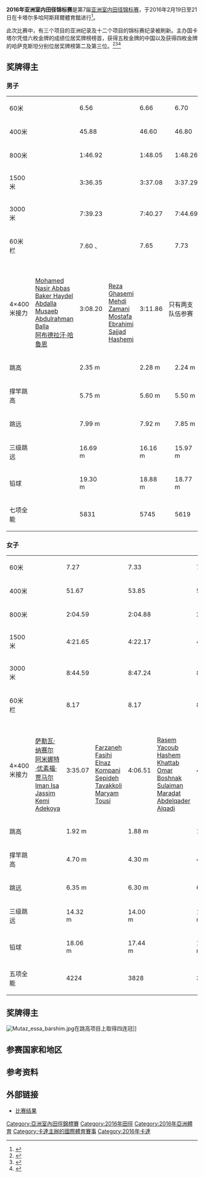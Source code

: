{{NoteTA|G1=Sports}}
{{Infobox Athletics Championships
|Name = 2016年亚洲室内田径锦标赛
|Logo = 
|Size = 
|Colour = #81F781
|Host city = {{QAT}}[[多哈|多哈]]
|Optional caption = 
|Nations participating = 36
|Athletes participating = 267
|Dates = 2月19日至21日
|Stadium = [[阿斯拜爾體育館|阿斯拜爾體育館]]
|Events = 26
|Records set = 12项锦标赛纪录<br>3项亚洲纪录
|Previous = [[2014年亚洲室内田径锦标赛|2014 杭州]]
|Next = [[2018年亚洲室内田径锦标赛|2018 德黑兰]]
}}
'''2016年亚洲室内田径锦标赛'''是第7届[[亚洲室内田径锦标赛|亚洲室内田径锦标赛]]，于2016年2月19日至21日在卡塔尔多哈阿斯拜爾體育館进行<ref>{{cite web|url=https://www.thepeninsulaqatar.com/article/14/01/2016/Qatar-to-host-Asian-Indoor-Athletics-Championship|title=Qatar to host Asian Indoor Athletics Championship|publisher=The Peninsula Qatar|date=2016-01-14|accessdate=2020-09-28|archiveurl=https://archive.today/20200928113559/https://www.thepeninsulaqatar.com/article/14/01/2016/Qatar-to-host-Asian-Indoor-Athletics-Championship|archivedate=2020-09-28}}</ref>。

此次比赛中，有三个项目的亚洲纪录及十二个项目的锦标赛纪录被刷新。主办国卡塔尔凭借六枚金牌的成绩位居奖牌榜榜首，获得五枚金牌的中国以及获得四枚金牌的哈萨克斯坦分别位居奖牌榜第二及第三位。<ref name=IAAF1>{{cite web|url=http://www.iaaf.org/news/report/asian-indoor-championships-al-garni-balla|title=Al-Garni clinches second successive double on final day of Asian Indoor Championships|work=IAAF|date=2016-02-21|accessdate=2016-02-22|archiveurl=https://web.archive.org/web/20160423230603/http://www.iaaf.org/news/report/asian-indoor-championships-al-garni-balla|archivedate=2016-04-23|dead-url=no}}</ref><ref name=IAAF2>{{cite web|url=http://www.iaaf.org/news/report/asian-indoor-championships-al-garni-adekoya|title=Al-Garni and Adekoya in the spotlight on the second day of the Asian Indoor Championships|work=IAAF|date=2016-02-20|accessdate=2016-02-22|archiveurl=https://web.archive.org/web/20160423182545/http://www.iaaf.org/news/report/asian-indoor-championships-al-garni-adekoya|archivedate=2016-04-23|dead-url=no}}</ref><ref name=IAAF3>{{cite web|url=http://www.iaaf.org/news/report/asian-indoor-championships-2016-barshim-ling|title=Records tumble on first day of Asian Indoor Championships|work=IAAF|date=2016-02-19|accessdate=2016-02-22|archiveurl=https://web.archive.org/web/20160424212838/http://www.iaaf.org/news/report/asian-indoor-championships-2016-barshim-ling|archivedate=2016-04-24|dead-url=no}}</ref>

==奖牌得主==
===男子===
{| {{MedalistTable|type=项目|columns=2}}
|-
|60米
|{{flagmedalist|[[哈桑·塔夫田|哈桑·塔夫田]]|IRI}} || 6.56 {{abbr|'''CR'''|锦标赛纪录}}
|{{flagmedalist|[[Reza_Ghasemi|Reza Ghasemi]]|IRI}} || 6.66
|{{flagmedalist|[[Eric_Cray|Eric Cray]]|PHI}} || 6.70
|-
|400米
|{{flagmedalist|[[阿布德拉汗·哈魯恩|阿布德拉汗·哈魯恩]]|QAT}} || 45.88 {{abbr|'''CR'''|锦标赛纪录}}
|{{flagmedalist|[[阿巴斯·阿布巴卡尔·阿巴斯|阿巴斯·阿布巴卡尔·阿巴斯]]|BHR}} || 46.60
|{{flagmedalist|[[Mikhail_Litvin|Mikhail Litvin]]|KAZ}} || 46.80
|-
|800米
|{{flagmedalist|[[Musaeb_Abdulrahman_Balla|Musaeb Abdulrahman Balla]]|QAT}} || 1:46.92 {{abbr|'''CR'''|锦标赛纪录}}
|{{flagmedalist|[[Jamal_Hairane|Jamal Hairane]]|QAT}} || 1:48.05
|{{flagmedalist|[[Mostafa_Ebrahimi|Mostafa Ebrahimi]]|IRI}} || 1:48.26
|-
|1500米
|{{flagmedalist|[[Mohamad_Al-Garni|Mohamad Al-Garni]]|QAT}} || 3:36.35 {{abbr|'''CR'''|锦标赛纪录}}
|{{flagmedalist|[[Benson_Seurei|Benson Seurei]]|BHR}} || 3:37.08
|{{flagmedalist|[[Said_Aden_Said|Said Aden Said]]|QAT}} || 3:37.29
|-
|3000米
|{{flagmedalist|[[Mohamad_Al-Garni|Mohamad Al-Garni]]|QAT}} || 7:39.23 {{abbr|'''CR'''|锦标赛纪录}}
|{{flagmedalist|[[Albert_Kibichii_Rop|Albert Kibichii Rop]]|BHR}} || 7:40.27
|{{flagmedalist|[[Said_Aden_Said|Said Aden Said]]|QAT}} || 7:44.69
|-
|60米栏
|{{flagmedalist|[[Abdulaziz_Al-Mandeel|Abdulaziz Al-Mandeel]]|KUW}} || 7.60 {{abbr|'''CR'''|锦标赛纪录}}、{{abbr|'''NR'''|国家纪录}}
|{{flagmedalist|[[Yaqoub_Mohamed_Al-Youha|Yaqoub Mohamed Al-Youha]]|KUW}} || 7.65
|{{flagmedalist|[[张鸿林|张鸿林]]|CHN}} || 7.73
|-
|4×400米接力
|{{flagteam|QAT}}<br>[[Mohamed_Nasir_Abbas|Mohamed Nasir Abbas]]<br>[[Baker_Haydel_Abdalla|Baker Haydel Abdalla]]<br>[[Musaeb_Abdulrahman_Balla|Musaeb Abdulrahman Balla]]<br>[[阿布德拉汗·哈魯恩|阿布德拉汗·哈魯恩]] ||3:08.20 {{abbr|'''CR'''|锦标赛纪录}}
|{{flagteam|IRI}}<br>[[Reza_Ghasemi|Reza Ghasemi]]<br>[[Mehdi_Zamani|Mehdi Zamani]]<br>[[Mostafa_Ebrahimi|Mostafa Ebrahimi]]<br>[[Sajjad_Hashemi|Sajjad Hashemi]] || 3:11.86
!colspan=2|只有两支队伍参赛
|-
|跳高
|{{flagmedalist|[[穆塔茲·伊薩·巴爾希姆|穆塔茲·伊薩·巴爾希姆]]|QAT}} || 2.35 m
|{{flagmedalist|[[马吉德·埃丁·加扎尔|马吉德·埃丁·加扎尔]]|SYR}} || 2.28 m
|{{flagmedalist|[[Manjula_Kumara|Manjula Kumara]]|SRI}} || 2.24 m {{abbr|'''NR'''|国家纪录}}
|-
|撑竿跳高
|{{flagmedalist|[[黄博凯|黄博凯]]|CHN}} || 5.75 m {{abbr|'''CR'''|锦标赛纪录}}
|{{flagmedalist|[[山本聖途|山本聖途]]|JPN}} || 5.60 m
|{{flagmedalist|[[荻田大樹|荻田大樹]]|JPN}} || 5.50 m
|-
|跳远
|{{flagmedalist|[[张耀广|张耀广]]|CHN}} || 7.99 m
|{{flagmedalist|[[Kumaravel_Premkumar|Kumaravel Premkumar]]|IND}} || 7.92 m
|{{flagmedalist|[[陳銘泰|陳銘泰]]|HKG}} || 7.85 m
|-
|三级跳远
|{{flagmedalist|[[Roman_Valiyev|Roman Valiyev]]|KAZ}} || 16.69 m
|{{flagmedalist|[[Renjith_Maheshwary|Renjith Maheshwary]]|IND}} || 16.16 m
|{{flagmedalist|[[Rashid_Al-Mannai|Rashid Al-Mannai]]|QAT}} || 15.97 m
|-
|铅球
|{{flagmedalist|[[刘洋_(田径运动员)|刘洋]]|CHN}} || 19.30 m
|{{flagmedalist|[[田子重|田子重]]|CHN}} || 18.88 m
|{{flagmedalist|[[Om_Prakash_Karhana|Om Prakash Karhana]]|IND}} || 18.77 m
|-
|七项全能
|{{flagmedalist|[[中村明彥|中村明彥]]|JPN}} || 5831 {{abbr|'''NR'''|国家纪录}}
|{{flagmedalist|[[胡雨飞|胡雨飞]]|CHN}} || 5745
|{{flagmedalist|[[Marat_Khaydarov|Marat Khaydarov]]|UZB}} || 5619
|}

===女子===
{| {{MedalistTable|type=项目|columns=2}}
|-
|60米
|{{flagmedalist|[[Viktoriya_Zyabkina|Viktoriya Zyabkina]]|KAZ}} || 7.27 {{abbr|'''CR'''|锦标赛纪录}}
|{{flagmedalist|[[袁琦琦|袁琦琦]]|CHN}} || 7.33
|{{flagmedalist|[[杜蒂·強德|杜蒂·強德]]|IND}} || 7.37
|-
|400米
|{{flagmedalist|[[Kemi_Adekoya|Kemi Adekoya]]|BHR}} || 51.67 {{abbr|'''AR'''|亚洲纪录}}
|{{flagmedalist|[[Elina_Mikhina|Elina Mikhina]]|KAZ}} || 53.85
|{{flagmedalist|[[Quách_Thị_Lan|Quách Thị Lan]]|VIE}} || 55.69
|-
|800米
|{{flagmedalist|[[Marta_Hirpato_Yota|Marta Hirpato Yota]]|BHR}} || 2:04.59
|{{flagmedalist|[[Nimali_Waliwarsha_Arachchige|Nimali Waliwarsha Arachchige]]|SRI}} || 2:04.88 
|{{flagmedalist|[[Tatyana_Neroznak|Tatyana Neroznak]]|KAZ}} || 2:06.32
|-
|1500米
|{{flagmedalist|[[Betlhem_Desalegn|Betlhem Desalegn]]|UAE}} || 4:21.65
|{{flagmedalist|[[Tigist_Belay|Tigist Belay]]|BHR}} || 4:22.17
|{{flagmedalist|[[Sugandha_Kumari|Sugandha Kumari]]|IND}} || 4;29.06
|-
|3000米
|{{flagmedalist|[[Betlhem_Desalegn|Betlhem Desalegn]]|UAE}} || 8:44.59
|{{flagmedalist|[[露丝·杰贝特|露丝·杰贝特]]|BHR}} || 8:47.24
|{{flagmedalist|[[Alia_Saeed_Mohammed|Alia Saeed Mohammed]]|UAE}} || 8:48.62
|-
|60米栏
|{{flagmedalist|[[Anastasiya_Soprunova|Anastasiya Soprunova]]|KAZ}} || 8.17
|{{flagmedalist|[[Anastasiya_Pilipenko|Anastasiya Pilipenko]]|KAZ}} || 8.17
|{{flagmedalist|[[Valentina_Kibalnikova|Valentina Kibalnikova]]|UZB}} || 8.32
|-
|4×400米接力
|{{flagteam|BHR}}<br>[[萨勒瓦·纳赛尔|萨勒瓦·纳赛尔]]<br>[[阿米娜特·优素福·贾马尔|阿米娜特·优素福·贾马尔]]<br>[[Iman_Isa_Jassim|Iman Isa Jassim]]<br>[[Kemi_Adekoya|Kemi Adekoya]] || 3:35.07 {{abbr|'''AR'''|亚洲纪录}}
|{{flagteam|IRI}}<br>[[Farzaneh_Fasihi|Farzaneh Fasihi]]<br>[[Elnaz_Kompani|Elnaz Kompani]]<br>[[Sepideh_Tavakkoli|Sepideh Tavakkoli]]<br>[[Maryam_Tousi|Maryam Tousi]] || 4:06.51
|{{flagteam|JOR}}<br>[[Rasem_Yacoub_Hashem|Rasem Yacoub Hashem]]<br>[[Khattab_Omar_Boshnak|Khattab Omar Boshnak]]<br>[[Sulaiman_Maradat|Sulaiman Maradat]]<br>[[Abdelqader_Alqadi|Abdelqader Alqadi]] || 4:10.55
|-
|跳高
|{{flagmedalist|[[Svetlana_Radzivil|Svetlana Radzivil]]|UZB}} || 1.92 m
|{{flagmedalist|[[Nadiya_Dusanova|Nadiya Dusanova]]|UZB}} || 1.88 m
|{{flagmedalist|[[郑幸娟|郑幸娟]]|CHN}} || 1.84 m
|-
|撑竿跳高
|{{flagmedalist|[[李玲_(撑竿跳高运动员)|李玲]]|CHN}} || 4.70 m {{abbr|'''AR'''|亚洲纪录}}
|{{flagmedalist|[[任梦茜|任梦茜]]|CHN}} || 4.30 m
|{{flagmedalist|[[我孙子智美|我孙子智美]]|JPN}} || 4.15 m
|-
|跳远
|{{flagmedalist|[[Mayookha_Johny|Mayookha Johny]]|IND}} || 6.35 m
|{{flagmedalist|[[Bui_Thi_Thu_Thao|Bui Thi Thu Thao]]|VIE}} || 6.30 m
|{{flagmedalist|[[奥尔加·雷帕科娃|奥尔加·雷帕科娃]]|KAZ}} || 6.22 m
|-
|三级跳远
|{{flagmedalist|[[奥尔加·雷帕科娃|奥尔加·雷帕科娃]]|KAZ}} || 14.32 m {{abbr|'''CR'''|锦标赛纪录}}
|{{flagmedalist|[[Mayookha_Johny|Mayookha Johny]]|IND}} || 14.00 m {{abbr|'''NR'''|国家纪录}}
|{{flagmedalist|[[Irina_Ektova|Irina Ektova]]|KAZ}} || 13.48 m
|-
|铅球
|{{flagmedalist|[[耿爽_(田径运动员)|耿爽]]|CHN}} || 18.06 m
|{{flagmedalist|[[郭甜茜|郭甜茜]]|CHN}} || 17.44 m
|{{flagmedalist|[[Noora_Jasim|Noora Jasim]]|BHR}} || 16.26 m
|-
|五项全能
|{{flagmedalist|[[Ekaterina_Voronina|Ekaterina Voronina]]|UZB}} || 4224
|{{flagmedalist|[[Sepideh_Tavakkoli|Sepideh Tavakkoli]]|IRI}} || 3828
|{{flagmedalist|[[桐山智衣|桐山智衣]]|JPN}} || 3637
|}

==奖牌得主==
[[File:Mutaz_essa_barshim.jpg|thumb]]在跳高项目上取得四连冠]]
{{Medals table
 | caption        = 
 | host           = QAT
 | flag_template  = flagcountry
 | event          = 
 | team           = 
 | gold_QAT = 6 | silver_QAT = 1 | bronze_QAT = 3 | host_QAT = yes 
 | gold_CHN = 5 | silver_CHN = 5 | bronze_CHN = 2
 | gold_KAZ = 4 | silver_KAZ = 2 | bronze_KAZ = 4
 | gold_BHR = 3 | silver_BHR = 5 | bronze_BHR = 1
 | gold_UZB = 2 | silver_UZB = 1 | bronze_UZB = 2
 | gold_UAE = 2 | silver_UAE = 0 | bronze_UAE = 1
 | gold_IRI = 1 | silver_IRI = 4 | bronze_IRI = 1
 | gold_IND = 1 | silver_IND = 3 | bronze_IND = 3
 | gold_JPN = 1 | silver_JPN = 1 | bronze_JPN = 3
 | gold_KUW = 1 | silver_KUW = 1 | bronze_KUW = 0
 | gold_SRI = 0 | silver_SRI = 1 | bronze_SRI = 1
 | gold_VIE = 0 | silver_VIE = 1 | bronze_VIE = 1
 | gold_SYR = 0 | silver_SYR = 1 | bronze_SYR = 0
 | gold_HKG = 0 | silver_HKG = 0 | bronze_HKG = 1
 | gold_JOR = 0 | silver_JOR = 0 | bronze_JOR = 1
 | gold_PHI = 0 | silver_PHI = 0 | bronze_PHI = 1
}}

==参赛国家和地区==
{{columns-list|colwidth=18em|
*{{AFG}}（1）
*{{BHR}}（17）
*{{CHN}}（22）
*{{TPE}}（2）
*{{HKG}}（7）
*{{IND}}（18）
*{{INA}}（4）
*{{IRI}}（19）
*{{IRQ}}（10）
*{{JPN}}（12）
*{{JOR}}（5）
*{{KAZ}}（15）
*{{KUW}}（8）
*{{KGZ}}（5）
*{{LIB}}（6）
*{{MAC}}（5）
*{{MAS}}（11）
*{{MDV}}（3）
*{{MGL}}（1）
*{{OMA}}（4）
*{{PAK}}（4）
*{{PLE}}（2）
*{{PHI}}（7）
*'''{{QAT}}'''（21）
*{{KSA}}（8）
*{{SIN}}（6）
*{{KOR}}（3）
*{{SRI}}（5）
*{{SYR}}（2）
*{{TJK}}（4）
*{{THA}}（1）
*{{TKM}}（5）
*{{UAE}}（5）
*{{UZB}}（11）
*{{VIE}}（4）
*{{YEM}}（4）
}}

==参考资料==
{{Reflist}}

==外部链接==
*[https://web.archive.org/web/20160220093731/http://athleticsasia.org/index.php/results 比赛结果]

{{亞洲田徑錦標賽}}

[[Category:亞洲室內田徑錦標賽|Category:亞洲室內田徑錦標賽]]
[[Category:2016年田徑|Category:2016年田徑]]
[[Category:2016年亞洲體育|Category:2016年亞洲體育]]
[[Category:卡達主辦的國際體育賽事|Category:卡達主辦的國際體育賽事]]
[[Category:2016年卡達|Category:2016年卡達]]